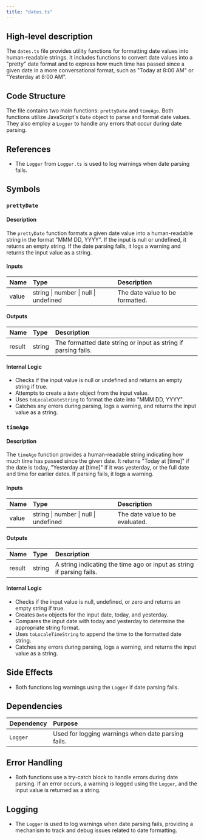 ```yaml
---
title: "dates.ts"
---
```


## High-level description

The `dates.ts` file provides utility functions for formatting date values into human-readable strings. It includes functions to convert date values into a "pretty" date format and to express how much time has passed since a given date in a more conversational format, such as "Today at 8:00 AM" or "Yesterday at 8:00 AM".

## Code Structure

The file contains two main functions: `prettyDate` and `timeAgo`. Both functions utilize JavaScript's `Date` object to parse and format date values. They also employ a `Logger` to handle any errors that occur during date parsing.

## References

- The `Logger` from `Logger.ts` is used to log warnings when date parsing fails.

## Symbols

### `prettyDate`
#### Description
The `prettyDate` function formats a given date value into a human-readable string in the format "MMM DD, YYYY". If the input is null or undefined, it returns an empty string. If the date parsing fails, it logs a warning and returns the input value as a string.

#### Inputs
| Name  | Type                  | Description                        |
|:------|:----------------------|:-----------------------------------|
| value | string \| number \| null \| undefined | The date value to be formatted. |

#### Outputs
| Name   | Type   | Description                        |
|:-------|:-------|:-----------------------------------|
| result | string | The formatted date string or input as string if parsing fails. |

#### Internal Logic
- Checks if the input value is null or undefined and returns an empty string if true.
- Attempts to create a `Date` object from the input value.
- Uses `toLocaleDateString` to format the date into "MMM DD, YYYY".
- Catches any errors during parsing, logs a warning, and returns the input value as a string.

### `timeAgo`
#### Description
The `timeAgo` function provides a human-readable string indicating how much time has passed since the given date. It returns "Today at [time]" if the date is today, "Yesterday at [time]" if it was yesterday, or the full date and time for earlier dates. If parsing fails, it logs a warning.

#### Inputs
| Name  | Type                  | Description                        |
|:------|:----------------------|:-----------------------------------|
| value | string \| number \| null \| undefined | The date value to be evaluated. |

#### Outputs
| Name   | Type   | Description                        |
|:-------|:-------|:-----------------------------------|
| result | string | A string indicating the time ago or input as string if parsing fails. |

#### Internal Logic
- Checks if the input value is null, undefined, or zero and returns an empty string if true.
- Creates `Date` objects for the input date, today, and yesterday.
- Compares the input date with today and yesterday to determine the appropriate string format.
- Uses `toLocaleTimeString` to append the time to the formatted date string.
- Catches any errors during parsing, logs a warning, and returns the input value as a string.

## Side Effects

- Both functions log warnings using the `Logger` if date parsing fails.

## Dependencies

| Dependency | Purpose                                      |
|:-----------|:---------------------------------------------|
| `Logger`   | Used for logging warnings when date parsing fails. |

## Error Handling

- Both functions use a try-catch block to handle errors during date parsing. If an error occurs, a warning is logged using the `Logger`, and the input value is returned as a string.

## Logging

- The `Logger` is used to log warnings when date parsing fails, providing a mechanism to track and debug issues related to date formatting.